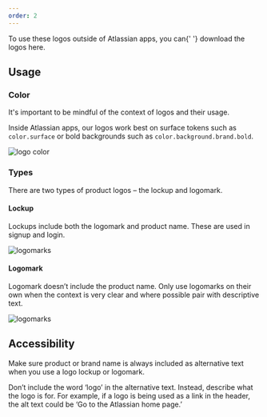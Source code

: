 ```yaml
---
order: 2
---
```



<SectionMessage appearance="information">
	To use these logos outside of Atlassian apps, you can{' '}
	<Link href="/resources/logo-library">download the logos</Link> here.
</SectionMessage>

## Usage

### Color

It's important to be mindful of the context of logos and their usage.

Inside Atlassian apps, our logos work best on surface tokens such as `color.surface` or bold
backgrounds such as `color.background.brand.bold`.

![logo color](images/logo-color.png)

### Types

There are two types of product logos – the lockup and logomark.

#### Lockup

Lockups include both the logomark and product name. These are used in signup and login.

![logomarks](images/logo-lockup.png)

#### Logomark

Logomark doesn’t include the product name. Only use logomarks on their own when the context is very
clear and where possible pair with descriptive text.

![logomarks](images/logo-logomark.png)

## Accessibility

Make sure product or brand name is always included as alternative text when you use a logo lockup or
logomark.

Don’t include the word ‘logo’ in the alternative text. Instead, describe what the logo is for. For
example, if a logo is being used as a link in the header, the alt text could be ‘Go to the Atlassian
home page.’

<br />

